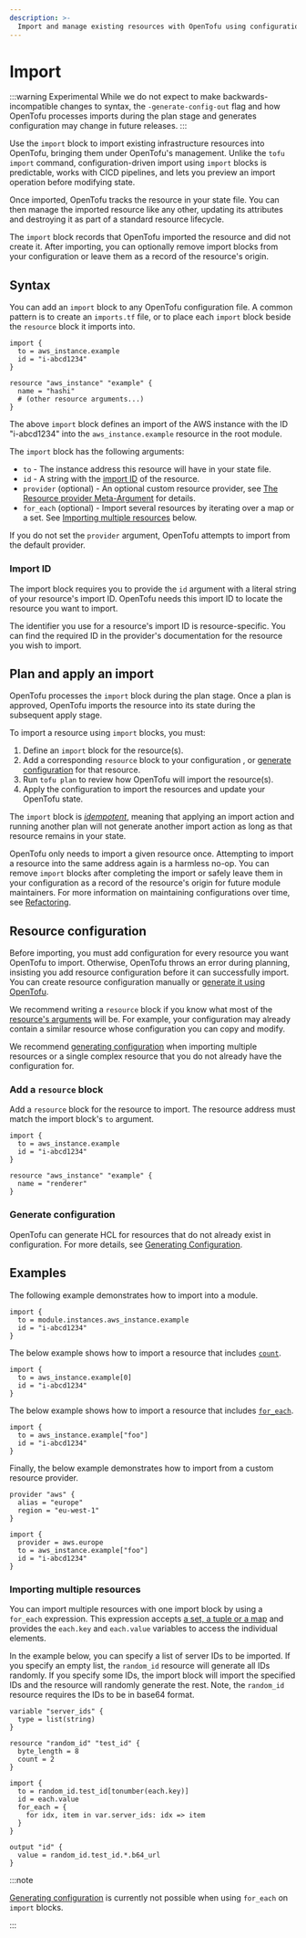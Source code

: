 ```yaml
---
description: >-
  Import and manage existing resources with OpenTofu using configuration-driven import.
---
```


# Import

:::warning Experimental
While we do not expect to make backwards-incompatible changes to syntax, the `-generate-config-out` flag and how OpenTofu processes imports during the plan stage and generates configuration may change in future releases.
:::

Use the `import` block to import existing infrastructure resources into OpenTofu, bringing them under OpenTofu's management. Unlike the `tofu import` command, configuration-driven import using `import` blocks is predictable, works with CICD pipelines, and lets you preview an import operation before modifying state.

Once imported, OpenTofu tracks the resource in your state file. You can then manage the imported resource like any other, updating its attributes and destroying it as part of a standard resource lifecycle.

The `import` block records that OpenTofu imported the resource and did not create it. After importing, you can optionally remove import blocks from your configuration or leave them as a record of the resource's origin.

## Syntax

You can add an `import` block to any OpenTofu configuration file. A common pattern is to create an `imports.tf` file, or to place each `import` block beside the `resource` block it imports into.

```hcl
import {
  to = aws_instance.example
  id = "i-abcd1234"
}

resource "aws_instance" "example" {
  name = "hashi"
  # (other resource arguments...)
}
```

The above `import` block defines an import of the AWS instance with the ID "i-abcd1234" into the `aws_instance.example` resource in the root module.

The `import` block has the following arguments:
- `to` - The instance address this resource will have in your state file.
- `id` - A string with the [import ID](#import-id) of the resource.
- `provider` (optional) - An optional custom resource provider, see [The Resource provider Meta-Argument](../../language/meta-arguments/resource-provider.mdx) for details.
- `for_each` (optional) - Import several resources by iterating over a map or a set. See [Importing multiple resources](#importing-multiple-resources) below.

If you do not set the `provider` argument, OpenTofu attempts to import from the default provider.

### Import ID

The import block requires you to provide the `id` argument with a literal string of your resource's import ID. OpenTofu needs this import ID to locate the resource you want to import.

The identifier you use for a resource's import ID is resource-specific. You can find the required ID in the provider's documentation for the resource you wish to import.

## Plan and apply an import

OpenTofu processes the `import` block during the plan stage. Once a plan is approved, OpenTofu imports the resource into its state during the subsequent apply stage.

To import a resource using `import` blocks, you must:
1. Define an `import` block for the resource(s).
1. Add a corresponding `resource` block to your configuration , or [generate configuration](../../language/import/generating-configuration.mdx) for that resource.
1. Run `tofu plan` to review how OpenTofu will import the resource(s).
1. Apply the configuration to import the resources and update your OpenTofu state.

The `import` block is [_idempotent_](https://en.wikipedia.org/wiki/Idempotence), meaning that applying an import action and running another plan will not generate another import action as long as that resource remains in your state.

OpenTofu only needs to import a given resource once. Attempting to import a resource into the same address again is a harmless no-op. You can remove `import` blocks after completing the import or safely leave them in your configuration as a record of the resource's origin for future module maintainers. For more information on maintaining configurations over time, see [Refactoring](../../language/modules/develop/refactoring.mdx).

## Resource configuration

Before importing, you must add configuration for every resource you want OpenTofu to import. Otherwise, OpenTofu throws an error during planning, insisting you add resource configuration before it can successfully import. You can create resource configuration manually or [generate it using OpenTofu](../../language/import/generating-configuration.mdx).

We recommend writing a `resource` block if you know what most of the [resource's arguments](../../language/resources/syntax.mdx#resource-arguments) will be. For example, your configuration may already contain a similar resource whose configuration you can copy and modify.

We recommend [generating configuration](../../language/import/generating-configuration.mdx) when importing multiple resources or a single complex resource that you do not already have the configuration for.

### Add a `resource` block

Add a `resource` block for the resource to import. The resource address must match the import block's `to` argument. 

```hcl
import {
  to = aws_instance.example
  id = "i-abcd1234"
}

resource "aws_instance" "example" {
  name = "renderer"
}
```

### Generate configuration

OpenTofu can generate HCL for resources that do not already exist in configuration.
For more details, see [Generating Configuration](../../language/import/generating-configuration.mdx).

## Examples

The following example demonstrates how to import into a module.

```hcl
import {
  to = module.instances.aws_instance.example
  id = "i-abcd1234"
}
```

The below example shows how to import a resource that includes [`count`](../../language/meta-arguments/count.mdx).

```hcl
import {
  to = aws_instance.example[0]
  id = "i-abcd1234"
}
```


The below example shows how to import a resource that includes [`for_each`](../../language/meta-arguments/for_each.mdx).
```hcl
import {
  to = aws_instance.example["foo"]
  id = "i-abcd1234"
}
```

Finally, the below example demonstrates how to import from a custom resource provider.

```hcl
provider "aws" {
  alias = "europe"
  region = "eu-west-1"
}

import {
  provider = aws.europe
  to = aws_instance.example["foo"]
  id = "i-abcd1234"
}
```

### Importing multiple resources

You can import multiple resources with one import block by using a `for_each` expression. This expression accepts [a set, a tuple or a map](../../language/expressions/types.mdx) and provides the `each.key` and `each.value` variables to access the individual elements.

In the example below, you can specify a list of server IDs to be imported. If you specify an empty list, the `random_id` resource will generate all IDs randomly. If you specify some IDs, the import block will import the specified IDs and the resource will randomly generate the rest. Note, the `random_id` resource requires the IDs to be in base64 format.

```
variable "server_ids" {
  type = list(string)
}

resource "random_id" "test_id" {
  byte_length = 8
  count = 2
}

import {
  to = random_id.test_id[tonumber(each.key)]
  id = each.value
  for_each = {
    for idx, item in var.server_ids: idx => item
  }
}

output "id" {
  value = random_id.test_id.*.b64_url
}
```

:::note

[Generating configuration](../../language/import/generating-configuration.mdx) is currently not possible when using `for_each` on `import` blocks.

:::